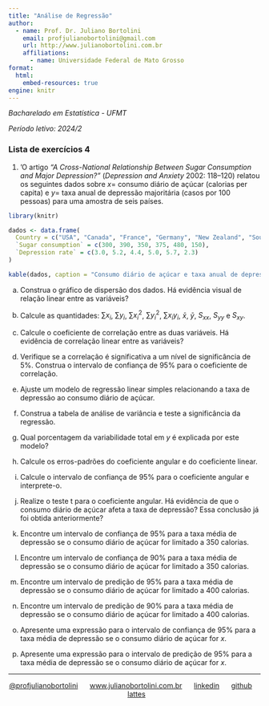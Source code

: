 ```yaml
---
title: "Análise de Regressão"
author:
  - name: Prof. Dr. Juliano Bortolini
    email: profjulianobortolini@gmail.com
    url: http://www.julianobortolini.com.br
    affiliations:
      - name: Universidade Federal de Mato Grosso
format:
  html:
    embed-resources: true
engine: knitr
---
```


*Bacharelado em Estatística - UFMT*

*Período letivo: 2024/2*

### Lista de exercícios 4


1. 'O artigo *“A Cross-National Relationship Between Sugar Consumption and Major Depression?”* (*Depression and Anxiety* 2002: 118–120) relatou os seguintes dados sobre $x =$ consumo diário de açúcar (calorias per capita) e $y =$ taxa anual de depressão majoritária (casos por 100 pessoas) para uma amostra de seis países.

```r
library(knitr)

dados <- data.frame(
  Country = c("USA", "Canada", "France", "Germany", "New Zealand", "South Korea"),
  `Sugar consumption` = c(300, 390, 350, 375, 480, 150),
  `Depression rate` = c(3.0, 5.2, 4.4, 5.0, 5.7, 2.3)
)

kable(dados, caption = "Consumo diário de açúcar e taxa anual de depressão por país")
```

a. Construa o gráfico de dispersão dos dados. Há evidência visual de relação linear entre as variáveis?

b. Calcule as quantidades: $\sum x_i$, $\sum y_i$, $\sum x_i^2$, $\sum y_i^2$, $\sum x_i y_i$, $\bar{x}$, $\bar{y}$, $S_{xx}$, $S_{yy}$ e $S_{xy}$.

c. Calcule o coeficiente de correlação entre as duas variáveis. Há evidência de correlação linear entre as variáveis?

d. Verifique se a correlação é significativa a um nível de significância de $5\%$. Construa o intervalo de confiança de $95\%$ para o coeficiente de correlação.

e. Ajuste um modelo de regressão linear simples relacionando a taxa de depressão ao consumo diário de açúcar.

f. Construa a tabela de análise de variância e teste a significância da regressão.

g. Qual porcentagem da variabilidade total em $y$ é explicada por este modelo?

h. Calcule os erros-padrões do coeficiente angular e do coeficiente linear.

i. Calcule o intervalo de confiança de $95\%$ para o coeficiente angular e interprete-o.

j. Realize o teste t para o coeficiente angular. Há evidência de que o consumo diário de açúcar afeta a taxa de depressão? Essa conclusão já foi obtida anteriormente?

k. Encontre um intervalo de confiança de $95\%$ para a taxa média de depressão se o consumo diário de açúcar for limitado a 350 calorias.

l. Encontre um intervalo de confiança de $90\%$ para a taxa média de depressão se o consumo diário de açúcar for limitado a 350 calorias.

m. Encontre um intervalo de predição de $95\%$ para a taxa média de depressão se o consumo diário de açúcar for limitado a 400 calorias.

n. Encontre um intervalo de predição de $90\%$ para a taxa média de depressão se o consumo diário de açúcar for limitado a 400 calorias.

o. Apresente uma expressão para o intervalo de confiança de $95\%$ para a taxa média de depressão se o consumo diário de açúcar for $x$.

p. Apresente uma expressão para o intervalo de predição de $95\%$ para a taxa média de depressão se o consumo diário de açúcar for $x$.





------------------------------------------------------------------------

::: {style="text-align: center;"}
[\@profjulianobortolini](https://instagram.com/profjulianobortolini)      [www.julianobortolini.com.br](http://www.julianobortolini.com.br)      [linkedin](https://linkedin.com/in/julianobortolini)      [github](https://github.com/julianobortolini)       [lattes](http://lattes.cnpq.br/6210909768845403)
:::
